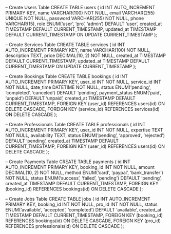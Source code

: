 -- Create Users Table
CREATE TABLE users (
    id INT AUTO_INCREMENT PRIMARY KEY,
    name VARCHAR(100) NOT NULL,
    email VARCHAR(255) UNIQUE NOT NULL,
    password VARCHAR(255) NOT NULL,
    phone VARCHAR(15),
    role ENUM('user', 'pro', 'admin') DEFAULT 'user',
    created_at TIMESTAMP DEFAULT CURRENT_TIMESTAMP,
    updated_at TIMESTAMP DEFAULT CURRENT_TIMESTAMP ON UPDATE CURRENT_TIMESTAMP
);

-- Create Services Table
CREATE TABLE services (
    id INT AUTO_INCREMENT PRIMARY KEY,
    name VARCHAR(100) NOT NULL,
    description TEXT,
    price DECIMAL(10, 2) NOT NULL,
    created_at TIMESTAMP DEFAULT CURRENT_TIMESTAMP,
    updated_at TIMESTAMP DEFAULT CURRENT_TIMESTAMP ON UPDATE CURRENT_TIMESTAMP
);

-- Create Bookings Table
CREATE TABLE bookings (
    id INT AUTO_INCREMENT PRIMARY KEY,
    user_id INT NOT NULL,
    service_id INT NOT NULL,
    date_time DATETIME NOT NULL,
    status ENUM('pending', 'completed', 'canceled') DEFAULT 'pending',
    payment_status ENUM('paid', 'unpaid') DEFAULT 'unpaid',
    created_at TIMESTAMP DEFAULT CURRENT_TIMESTAMP,
    FOREIGN KEY (user_id) REFERENCES users(id) ON DELETE CASCADE,
    FOREIGN KEY (service_id) REFERENCES services(id) ON DELETE CASCADE
);

-- Create Professionals Table
CREATE TABLE professionals (
    id INT AUTO_INCREMENT PRIMARY KEY,
    user_id INT NOT NULL,
    expertise TEXT NOT NULL,
    availability TEXT,
    status ENUM('pending', 'approved', 'rejected') DEFAULT 'pending',
    created_at TIMESTAMP DEFAULT CURRENT_TIMESTAMP,
    FOREIGN KEY (user_id) REFERENCES users(id) ON DELETE CASCADE
);

-- Create Payments Table
CREATE TABLE payments (
    id INT AUTO_INCREMENT PRIMARY KEY,
    booking_id INT NOT NULL,
    amount DECIMAL(10, 2) NOT NULL,
    method ENUM('card', 'paypal', 'bank_transfer') NOT NULL,
    status ENUM('success', 'failed', 'pending') DEFAULT 'pending',
    created_at TIMESTAMP DEFAULT CURRENT_TIMESTAMP,
    FOREIGN KEY (booking_id) REFERENCES bookings(id) ON DELETE CASCADE
);

-- Create Jobs Table
CREATE TABLE jobs (
    id INT AUTO_INCREMENT PRIMARY KEY,
    booking_id INT NOT NULL,
    pro_id INT NOT NULL,
    status ENUM('available', 'accepted', 'completed') DEFAULT 'available',
    created_at TIMESTAMP DEFAULT CURRENT_TIMESTAMP,
    FOREIGN KEY (booking_id) REFERENCES bookings(id) ON DELETE CASCADE,
    FOREIGN KEY (pro_id) REFERENCES professionals(id) ON DELETE CASCADE
);
